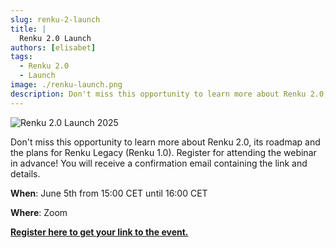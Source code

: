```yaml
---
slug: renku-2-launch
title: |
  Renku 2.0 Launch
authors: [elisabet]
tags:
  - Renku 2.0
  - Launch
image: ./renku-launch.png
description: Don't miss this opportunity to learn more about Renku 2.0, the roadmap and the plans for Renku Legacy (Renku 1.0).
---
```


![Renku 2.0 Launch 2025](./renku-launch.png)

Don't miss this opportunity to learn more about Renku 2.0, its roadmap and the plans for Renku Legacy (Renku 1.0). Register for attending the webinar in advance! You will receive a confirmation email containing the link and details.

**When**: June 5th from 15:00 CET until 16:00 CET

**Where**: Zoom

[**Register here to get your link to the event.**](https://ethz.zoom.us/webinar/register/WN_aVhRxJjUQKekAXgPht-WHg)
